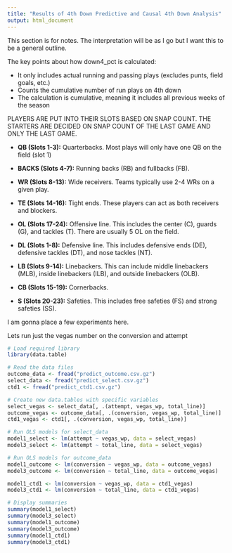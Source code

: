 ```yaml
---
title: "Results of 4th Down Predictive and Causal 4th Down Analysis"
output: html_document
---
```



This section is for notes. The interpretation will be as I go but I want this to be a general outline.

The key points about how down4_pct is calculated:\

- It only includes actual running and passing plays (excludes punts, field goals, etc.)\
- Counts the cumulative number of run plays on 4th down\
- The calculation is cumulative, meaning it includes all previous weeks of the season

PLAYERS ARE PUT INTO THEIR SLOTS BASED ON SNAP COUNT. THE STARTERS ARE DECIDED ON SNAP COUNT OF THE LAST GAME AND ONLY THE LAST GAME.


* **QB (Slots 1-3):** Quarterbacks. Most plays will only have one QB on the field (slot 1)
* **BACKS (Slots 4-7):** Running backs (RB) and fullbacks (FB).
* **WR (Slots 8-13):** Wide receivers. Teams typically use 2-4 WRs on a given play.
* **TE (Slots 14-16):** Tight ends. These players can act as both receivers and blockers.
* **OL (Slots 17-24):** Offensive line. This includes the center (C), guards (G), and tackles (T). There are usually 5 OL on the field.


* **DL (Slots 1-8):** Defensive line. This includes defensive ends (DE), defensive tackles (DT), and nose tackles (NT). 
* **LB (Slots 9-14):** Linebackers. This can include middle linebackers (MLB), inside linebackers (ILB), and outside linebackers (OLB).
* **CB (Slots 15-19):** Cornerbacks.
* **S (Slots 20-23):** Safeties. This includes free safeties (FS) and strong safeties (SS).

I am gonna place a few experiments here.

Lets run just the vegas number on the conversion and attempt

```r
# Load required library
library(data.table)

# Read the data files
outcome_data <- fread("predict_outcome.csv.gz")
select_data <- fread("predict_select.csv.gz")
ctd1 <- fread("predict_ctd1.csv.gz")

# Create new data.tables with specific variables
select_vegas <- select_data[, .(attempt, vegas_wp, total_line)]
outcome_vegas <- outcome_data[, .(conversion, vegas_wp, total_line)]
ctd1_vegas <- ctd1[, .(conversion, vegas_wp, total_line)]
```

```r
# Run OLS models for select_data
model1_select <- lm(attempt ~ vegas_wp, data = select_vegas)
model3_select <- lm(attempt ~ total_line, data = select_vegas)

# Run OLS models for outcome_data
model1_outcome <- lm(conversion ~ vegas_wp, data = outcome_vegas)
model3_outcome <- lm(conversion ~ total_line, data = outcome_vegas)

model1_ctd1 <- lm(conversion ~ vegas_wp, data = ctd1_vegas)
model3_ctd1 <- lm(conversion ~ total_line, data = ctd1_vegas)

# Display summaries
summary(model1_select)
summary(model3_select)
summary(model1_outcome)
summary(model3_outcome)
summary(model1_ctd1)
summary(model3_ctd1)
```

```r
```


